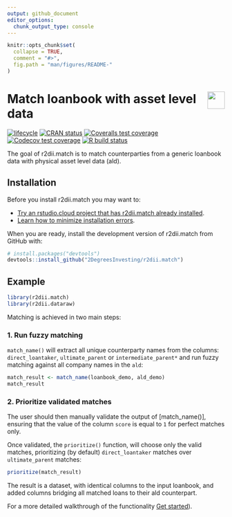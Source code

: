 ```yaml
---
output: github_document 
editor_options: 
  chunk_output_type: console
---
```

<!-- README.md is generated from README.Rmd. Please edit that file -->

```r
knitr::opts_chunk$set(
  collapse = TRUE,
  comment = "#>",
  fig.path = "man/figures/README-"
)
```

# <img src="https://i.imgur.com/3jITMq8.png" align="right" height=40 /> Match loanbook with asset level data

<!-- badges: start -->
[![lifecycle](https://img.shields.io/badge/lifecycle-experimental-orange.svg)](https://www.tidyverse.org/lifecycle/#experimental)
[![CRAN status](https://www.r-pkg.org/badges/version/r2dii.match)](https://CRAN.R-project.org/package=r2dii.match)
[![Coveralls test coverage](https://coveralls.io/repos/github/2DegreesInvesting/r2dii.match/badge.svg)](https://coveralls.io/r/2DegreesInvesting/r2dii.match?branch=master)
[![Codecov test coverage](https://codecov.io/gh/2degreesinvesting/r2dii.match/branch/master/graph/badge.svg)](https://codecov.io/gh/2degreesinvesting/r2dii.match?branch=master)
[![R build status](https://github.com/2DegreesInvesting/r2dii.match/workflows/R-CMD-check/badge.svg)](https://github.com/2DegreesInvesting/r2dii.match/actions)
<!-- badges: end -->

The goal of r2dii.match is to match counterparties from a generic loanbook data with physical asset level data (ald).

## Installation

Before you install r2dii.match you may want to:

* [Try an rstudio.cloud project that has r2dii.match already installed](https://rstudio.cloud/project/954051).
* [Learn how to minimize installation errors](https://gist.github.com/maurolepore/a0187be9d40aee95a43f20a85f4caed6#installation).

When you are ready, install the development version of r2dii.match from GitHub with:

```r
# install.packages("devtools")
devtools::install_github("2DegreesInvesting/r2dii.match")
```

## Example

```r
library(r2dii.match)
library(r2dii.dataraw)
```

Matching is achieved in two main steps:

### 1. Run fuzzy matching

`match_name()` will extract all unique counterparty names from the columns: `direct_loantaker`, `ultimate_parent` or `intermediate_parent*` and run fuzzy matching against all company names in the `ald`:

```r
match_result <- match_name(loanbook_demo, ald_demo)
match_result 
```

### 2. Prioritize validated matches

The user should then manually validate the output of [match_name()], ensuring that the value of the column `score` is equal to `1` for perfect matches only.

Once validated, the `prioritize()` function, will choose only the valid matches, prioritizing (by default) `direct_loantaker` matches over `ultimate_parent` matches: 

```r
prioritize(match_result)
```

The result is a dataset, with identical columns to the input loanbook, and added columns bridging all matched loans to their ald counterpart.

For a more detailed walkthrough of the functionality [Get started](https://2degreesinvesting.github.io/r2dii.match/articles/r2dii.match.html)).

